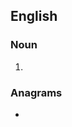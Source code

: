 {{also|Picometers|pico-meters}}
==English==

===Noun===
{{head|en|noun form}}

# {{plural of|picometer|lang=en}}

===Anagrams===
* {{anagrams|en|a=ceeimoprst|picometres}}
